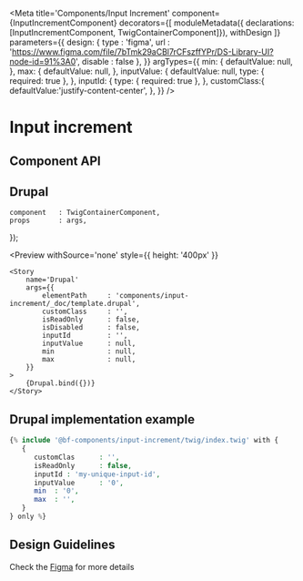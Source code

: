 
<Meta
    title='Components/Input Increment'
    component={InputIncrementComponent}
    decorators={[
        moduleMetadata({ declarations: [InputIncrementComponent, TwigContainerComponent]}),
        withDesign
    ]}
    parameters={{
        design: {
            type    : 'figma',
            url     : 'https://www.figma.com/file/7bTmk29aCBl7rCFszffYPr/DS-Library-UI?node-id=91%3A0',
            disable : false
        },
    }}
    argTypes={{
        min: {
            defaultValue: null,
        },
        max: {
            defaultValue: null,
        },
        inputValue: {
            defaultValue: null,
            type: { required: true },
        },
        inputId: {
            type: { required: true },
        },
        customClass:{
            defaultValue:'justify-content-center',
        },
    }}
/>

# Input increment

## Component API

<Props of={InputIncrementComponent} />

## Drupal

    component   : TwigContainerComponent,
    props       : args,
});

<Preview
    withSource='none'
    style={{ height: '400px' }}
>
    <Story 
        name='Drupal'
        args={{ 
            elementPath     : 'components/input-increment/_doc/template.drupal',
            customClass     : '',
            isReadOnly      : false,
            isDisabled      : false,
            inputId         : '',
            inputValue      : null,
            min             : null,
            max             : null,
        }}
    >
        {Drupal.bind({})}
    </Story>
</Preview>



## Drupal implementation example

```php
{% include '@bf-components/input-increment/twig/index.twig' with {
   {
      customClas      : '',
      isReadOnly      : false,
      inputId : 'my-unique-input-id',
      inputValue      : '0',
      min  : '0',
      max  : '',
   }
} only %}
```



## Design Guidelines

Check the [Figma](https://www.figma.com/file/7bTmk29aCBl7rCFszffYPr/DS-Library-UI?node-id=91%3A0) for more details